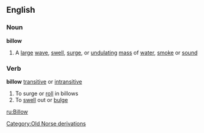 ==English==
===Noun===
'''billow'''
#A [[large]] [[wave]], [[swell]], [[surge]], or [[undulating]] [[mass]] of [[water]], [[smoke]] or [[sound]]
===Verb===
'''billow''' [[transitive]] or [[intransitive]]
#To surge or [[roll]] in billows
#To [[swell]] out or [[bulge]]
[[Category:Old Norse derivations]]

[[ru:Billow]]
